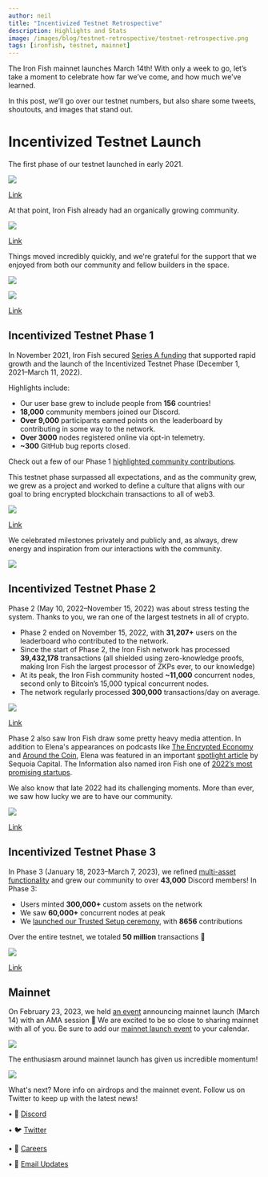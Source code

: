 ```yaml
---
author: neil
title: "Incentivized Testnet Retrospective"
description: Highlights and Stats
image: /images/blog/testnet-retrospective/testnet-retrospective.png
tags: [ironfish, testnet, mainnet]
---
```


The Iron Fish mainnet launches March 14th! With only a week to go, let’s take a moment to celebrate how far we’ve come, and how much we’ve learned. 

In this post, we’ll go over our testnet numbers, but also share some tweets, shoutouts, and images that stand out. 

# Incentivized Testnet Launch

The first phase of our testnet launched in early 2021.

![](/images/blog/testnet-retrospective/first-testnet.png)

[Link](https://twitter.com/ironfishcrypto/status/1379449463517847562)

At that point, Iron Fish already had an organically growing community.

![](/images/blog/testnet-retrospective/node-firsttestnet.png)

[Link](https://twitter.com/ironfishcrypto/status/1379929192628822017)

Things moved incredibly quickly, and we're grateful for the support that we enjoyed from both our community and fellow builders in the space. 

![](/images/blog/testnet-retrospective/zcash1.png)

![](/images/blog/testnet-retrospective/zcash2.png)

[Link](https://twitter.com/leanthebean/status/1379524165523279874)

## Incentivized Testnet Phase 1

In November 2021, Iron Fish secured [Series A funding](https://ironfish.network/blog/2021/11/30/series-a-incentivized-testnet) that supported rapid growth and the launch of the Incentivized Testnet Phase (December 1, 2021–March 11, 2022).

Highlights include:

-   Our user base grew to include people from **156** countries!
-   **18,000** community members joined our Discord.
-   **Over 9,000** participants earned points on the leaderboard by contributing in some way to the network.
-   **Over 3000** nodes registered online via opt-in telemetry.
-   **~300** GitHub bug reports closed.
    
Check out a few of our Phase 1 [highlighted community contributions](https://twitter.com/ironfishcrypto/status/1516115934632714245).

This testnet phase surpassed all expectations, and as the community grew, we grew as a project and worked to define a culture that aligns with our goal to bring encrypted blockchain transactions to all of web3.   

![](/images/blog/testnet-retrospective/values.png)

[Link](https://twitter.com/ironfishcrypto/status/1486034402404671489)

We celebrated milestones privately and publicly and, as always, drew energy and inspiration from our interactions with the community.

![](/images/blog/testnet-retrospective/comm-kudos-sm.png)

## Incentivized Testnet Phase 2

Phase 2 (May 10, 2022–November 15, 2022) was about stress testing the system. Thanks to you, we ran one of the largest testnets in all of crypto.

-   Phase 2 ended on November 15, 2022, with **31,207+** users on the leaderboard who contributed to the network.
-   Since the start of Phase 2, the Iron Fish network has processed **39,432,178** transactions (all shielded using zero-knowledge proofs, making Iron Fish the largest processor of ZKPs ever, to our knowledge)
-   At its peak, the Iron Fish community hosted **~11,000** concurrent nodes, second only to Bitcoin’s 15,000 typical concurrent nodes. 
-   The network regularly processed **300,000** transactions/day on average.

![](/images/blog/testnet-retrospective/EthGlobal.png)

[Link](https://twitter.com/ETHGlobal/status/1566504869636329472)

Phase 2 also saw Iron Fish draw some pretty heavy media attention. In addition to Elena's appearances on podcasts like [The Encrypted Economy](https://www.youtube.com/watch?v=x-3Cct7_SP0) and [Around the Coin](https://www.youtube.com/watch?v=Vguia3WAI6Y), Elena was featured in an important [spotlight article](https://www.sequoiacap.com/article/elena-nadolinski-spotlight/) by Sequoia Capital. The Information also named iron Fish one of [2022’s most promising startups](https://www.theinformation.com/ti50).

We also know that late 2022 had its challenging moments. More than ever, we saw how lucky we are to have our community.

![](/images/blog/testnet-retrospective/cryptomkt.png)

[Link](https://twitter.com/ironfishcrypto/status/1592636602500931585)

## Incentivized Testnet Phase 3

In Phase 3 (January 18, 2023–March 7, 2023), we refined [multi-asset functionality](https://ironfish.network/blog/2023/01/13/multi-asset-phase3)  and grew our community to over  **43,000** Discord members!
In Phase 3:

-   Users minted **300,000+** custom assets on the network
-   We saw **60,000+** concurrent nodes at peak    
-   We [launched our Trusted Setup ceremony](https://www.youtube.com/watch?v=uZNuWFB_xbg), with **8656** contributions
    
Over the entire testnet, we totaled **50 million** transactions 🎉

![](/images/blog/testnet-retrospective/commandline.png)

[Link](https://twitter.com/leanthebean/status/1625619115502362625)

## Mainnet

On February 23, 2023, we held [an event](https://www.youtube.com/watch?v=kXPR89Q8jaA) announcing mainnet launch (March 14) with an AMA session 🎤 We are excited to be so close to sharing mainnet with all of you. Be sure to add our [mainnet launch event](https://youtube.com/live/G5nVp5r0EuE?feature=share) to your calendar.

![](/images/blog/testnet-retrospective/disckudos.png)

The enthusiasm around mainnet launch has given us incredible momentum!

![](/images/blog/testnet-retrospective/iamproud.png)

What's next? More info on airdrops and the mainnet event. Follow us on Twitter to keep up with the latest news!

• 🎤 [Discord](https://discord.ironfish.network)

• 🐦 [Twitter](https://twitter.com/ironfishcrypto)

• 🚀 [Careers](https://ironfish.network/careers)

• 📧 [Email Updates](https://ironfish.network/#email-signup)
